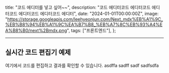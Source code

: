   title: "코드 에디터를 넣고 싶어~~",
  description: "코드 에디터코드 에디터코드 에디터코드 에디터코드 에디터코드 에디터",
  date: "2024-01-01T00:00:00Z",
  image:
    "https://storage.googleapis.com/leehyeonjun.com/Next_mdx%EB%A1%9C_%EB%B8%94%EB%A1%9C%EA%B7%B8_%EB%A7%8C%EB%93%A4%EA%B8%B0/next%2Bmdx.png",
  tags: ["프론트엔드"],
};

---

## 실시간 코드 편집기 예제

여기에서 코드를 편집하고 결과를 확인할 수 있습니다.
asdffa
sadff
sadf
sadfsdfa
